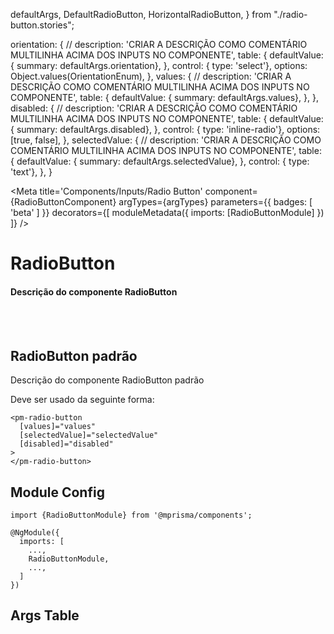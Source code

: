   defaultArgs,
  DefaultRadioButton,
  HorizontalRadioButton,
} from "./radio-button.stories";

  orientation: {
    // description: 'CRIAR A DESCRIÇÃO COMO COMENTÁRIO MULTILINHA ACIMA DOS INPUTS NO COMPONENTE',
    table: {
      defaultValue: { summary: defaultArgs.orientation},
    },
    control: { type: 'select'}, options: Object.values(OrientationEnum),
  },
  values: {
    // description: 'CRIAR A DESCRIÇÃO COMO COMENTÁRIO MULTILINHA ACIMA DOS INPUTS NO COMPONENTE',
    table: {
      defaultValue: { summary: defaultArgs.values},
    },
  },
  disabled: {
    // description: 'CRIAR A DESCRIÇÃO COMO COMENTÁRIO MULTILINHA ACIMA DOS INPUTS NO COMPONENTE',
    table: {
      defaultValue: { summary: defaultArgs.disabled},
    },
    control: { type: 'inline-radio'}, options: [true, false],
  },
  selectedValue: {
    // description: 'CRIAR A DESCRIÇÃO COMO COMENTÁRIO MULTILINHA ACIMA DOS INPUTS NO COMPONENTE',
    table: {
      defaultValue: { summary: defaultArgs.selectedValue},
    },
    control: { type: 'text'},
  },
}

<Meta
  title='Components/Inputs/Radio Button'
  component={RadioButtonComponent}
  argTypes={argTypes}
  parameters={{ badges: [ 'beta' ] }}
  decorators={[
    moduleMetadata({
      imports: [RadioButtonModule]
    })
  ]}
/>


# RadioButton

#### Descrição do componente RadioButton

<br/>
<br/>

## RadioButton padrão

Descrição do componente RadioButton padrão

Deve ser usado da seguinte forma:

```
<pm-radio-button
  [values]="values"
  [selectedValue]="selectedValue"
  [disabled]="disabled"
>
</pm-radio-button>
```

<Canvas>
  <Story name='Default' story={DefaultRadioButton} />
  <Story name='Horizontal' story={HorizontalRadioButton} />
</Canvas>

## Module Config

```
import {RadioButtonModule} from '@mprisma/components';

@NgModule({
  imports: [
    ...,
    RadioButtonModule,
    ...,
  ]
})
```

## Args Table

<ArgsTable story='Default'/>
